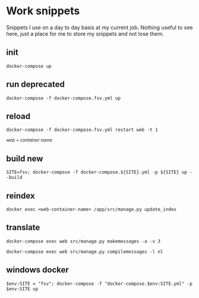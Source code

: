 # Work snippets

Snippets I use on a day to day basis at my current job. Nothing useful to see here, just a place for me to store my snippets and not lose them.

## init

```shell filename="init container" copy
docker-compose up
```

## run deprecated

```shell filename="Run containers if they're already build" copy
docker-compose -f docker-compose.fsv.yml up
```

## reload

```shell filename="Reload template changes" copy
docker-compose -f docker-compose.fsv.yml restart web -t 1
```

_<small>web = container name</small>_

## build new

```shell filename="Build all containers if they do not exist yet" copy
SITE=fsv; docker-compose -f docker-compose.${SITE}.yml -p ${SITE} up --build
```

## reindex

```shell filename="reindex" copy
docker exec <web-container-name> /app/src/manage.py update_index
```

## translate

```shell filename="generate translations" copy
docker-compose exec web src/manage.py makemessages -a -v 3
```

```shell filename="Apply compiled translations" copy
docker-compose exec web src/manage.py compilemessages -l nl
```

## windows docker

```shell filename="Build on windows" copy
$env:SITE = "fsv"; docker-compose -f "docker-compose.$env:SITE.yml" -p $env:SITE up
```
